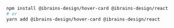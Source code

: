 ```bash
npm install @ibrains-design/hover-card @ibrains-design/react
# or
yarn add @ibrains-design/hover-card @ibrains-design/react
```
